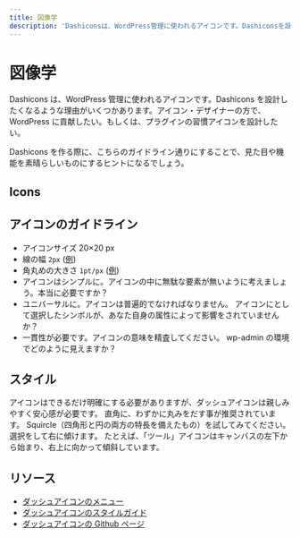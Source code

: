 ```yaml
---
title: 図像学
description: 'Dashiconsは、WordPress管理に使われるアイコンです。Dashiconsを設計したくなるような理由がいくつかあります。アイコン・デザイナーの方で、WordPressに貢献したい。もしくは、プラグインの習慣アイコンを設計したい。'
---
```



# 図像学

Dashicons は、WordPress 管理に使われるアイコンです。Dashicons を設計したくなるような理由がいくつかあります。アイコン・デザイナーの方で、WordPress に貢献したい。もしくは、プラグインの習慣アイコンを設計したい。

Dashicons を作る際に、こちらのガイドライン通りにすることで、見た目や機能を素晴らしいものにするヒントになるでしょう。

## Icons

<IconGrid />
<IconInfo />

<TopLink />

<Break />

## アイコンのガイドライン

-   アイコンサイズ 20×20 px
-   線の幅 `2px` ([例](https://cloudup.com/cYgij8rwfXS))
-   角丸めの大きさ `1pt/px` ([例](https://cloudup.com/c4Hh9J3lbbz))
-   アイコンはシンプルに。アイコンの中に無駄な要素が無いように考えましょう。本当に必要ですか？
-   ユニバーサルに。アイコンは普遍的でなければなりません。 アイコンにとして選択したシンボルが、あなた自身の属性によって影響をされていませんか？
-   一貫性が必要です。アイコンの意味を精査してください。 wp-admin の環境でどのように見えますか？

## スタイル

アイコンはできるだけ明確にする必要がありますが、ダッシュアイコンは親しみやすく安心感が必要です。 直角に、わずかに丸みをだす事が推奨されています。
Squircle（四角形と円の両方の特長を備えたもの）を試してみてください。
選択をして右に傾けます。 たとえば、「ツール」アイコンはキャンバスの左下から始まり、右上に向かって傾斜しています。

## リソース

-   [ダッシュアイコンのメニュー](https://developer.wordpress.org/resource/dashicons/#welcome-comments)
-   [ダッシュアイコンのスタイルガイド](https://make.wordpress.org/design/dashicons-style-guide/)
-   [ダッシュアイコンの Github ページ](https://github.com/wordpress/dashicons)
